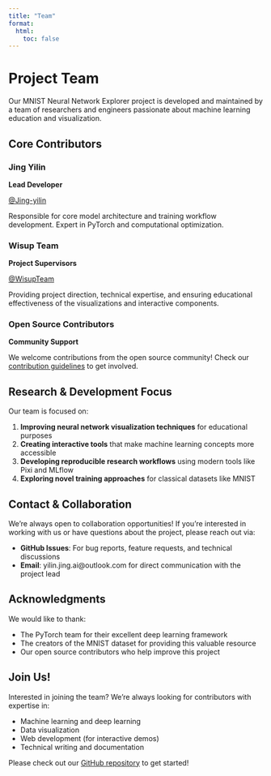 ```yaml
---
title: "Team"
format:
  html:
    toc: false
---
```


# Project Team

Our MNIST Neural Network Explorer project is developed and maintained by a team of researchers and engineers passionate about machine learning education and visualization.

## Core Contributors

::: {.grid}

::: {.g-col-4}
### Jing Yilin

**Lead Developer**

[@Jing-yilin](https://github.com/Jing-yilin)

::: {.small}
Responsible for core model architecture and training workflow development. Expert in PyTorch and computational optimization.
:::
:::

::: {.g-col-4}
### Wisup Team

**Project Supervisors**

[@WisupTeam](https://github.com/wisupTeam)

::: {.small}
Providing project direction, technical expertise, and ensuring educational effectiveness of the visualizations and interactive components.
:::
:::

::: {.g-col-4}
### Open Source Contributors

**Community Support**

::: {.small}
We welcome contributions from the open source community! Check our [contribution guidelines](https://github.com/Jing-yilin/mnist) to get involved.
:::
:::

:::

## Research & Development Focus

Our team is focused on:

1. **Improving neural network visualization techniques** for educational purposes
2. **Creating interactive tools** that make machine learning concepts more accessible
3. **Developing reproducible research workflows** using modern tools like Pixi and MLflow
4. **Exploring novel training approaches** for classical datasets like MNIST

## Contact & Collaboration

We're always open to collaboration opportunities! If you're interested in working with us or have questions about the project, please reach out via:

- **GitHub Issues**: For bug reports, feature requests, and technical discussions
- **Email**: yilin.jing.ai@outlook.com for direct communication with the project lead

## Acknowledgments

We would like to thank:

- The PyTorch team for their excellent deep learning framework
- The creators of the MNIST dataset for providing this valuable resource
- Our open source contributors who help improve this project

## Join Us!

Interested in joining the team? We're always looking for contributors with expertise in:

- Machine learning and deep learning
- Data visualization
- Web development (for interactive demos)
- Technical writing and documentation

Please check out our [GitHub repository](https://github.com/Jing-yilin/mnist) to get started! 